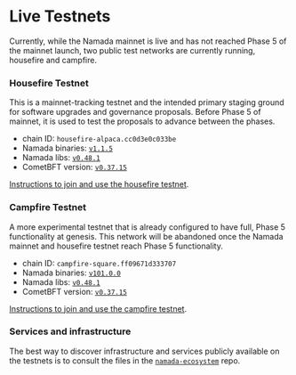 # Live Testnets

Currently, while the Namada mainnet is live and has not reached Phase 5 of the mainnet launch, two public test networks are currently running, housefire and campfire.

### Housefire Testnet
This is a mainnet-tracking testnet and the intended primary staging ground for software upgrades and governance proposals.
Before Phase 5 of mainnet, it is used to test the proposals to advance between the phases.

- chain ID: `housefire-alpaca.cc0d3e0c033be`
- Namada binaries: [`v1.1.5`](https://github.com/anoma/namada/releases/tag/v1.1.5)
- Namada libs: [`v0.48.1`](https://github.com/anoma/namada/releases/tag/libs-v0.48.1)
- CometBFT version: [`v0.37.15`](https://github.com/cometbft/cometbft/releases/tag/v0.37.15)

[Instructions to join and use the housefire testnet](https://testnet.housefire.tududes.com).

### Campfire Testnet
A more experimental testnet that is already configured to have full, Phase 5 functionality at genesis.
This network will be abandoned once the Namada mainnet and housefire testnet reach Phase 5 functionality.

- chain ID: `campfire-square.ff09671d333707`
- Namada binaries: [`v101.0.0`](https://github.com/anoma/namada/releases/tag/v101.0.0)
- Namada libs: [`v0.48.1`](https://github.com/anoma/namada/releases/tag/libs-v0.48.1)
- CometBFT version: [`v0.37.15`](https://github.com/cometbft/cometbft/releases/tag/v0.37.15)

[Instructions to join and use the campfire testnet](https://testnet.campfire.tududes.com/).

### Services and infrastructure

The best way to discover infrastructure and services publicly available on the testnets is to consult the files in the [`namada-ecosystem`](https://github.com/Luminara-Hub/namada-ecosystem/tree/main/user-and-dev-tools/testnet) repo.
